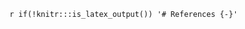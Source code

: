 `r if(!knitr:::is_latex_output()) '# References {-}'`

<!-- If you're outputting to LaTeX, the heading and references will be generated by the OxThesis LaTeX template. This .Rmd file serves only to add the References headline to gitbook output before  the references are added by pandoc -->
